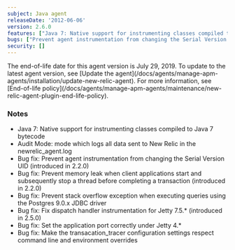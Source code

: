 ```yaml
---
subject: Java agent
releaseDate: '2012-06-06'
version: 2.6.0
features: ["Java 7: Native support for instrumenting classes compiled to Java 7 bytecode", "Audit Mode: mode which logs all data sent to New Relic in the newrelic_agent.log"]
bugs: ["Prevent agent instrumentation from changing the Serial Version UID", "Prevent memory leak when client applications start and subsequently stop a thread before completing a transaction", "Prevent stack overflow exception when executing queries using the Postgres 9.0.x JDBC driver", "Fix dispatch handler instrumentation for <DNT>Jetty<DNT> 7.5.x", "Set the application port correctly under <DNT>Jetty<DNT> 4.x", "Make the transacation_tracer configuration settings respect command line and environment overrides"]
security: []
---
```


<Callout variant="important">
  The end-of-life date for this agent version is July 29, 2019. To update to the latest agent version, see [Update the agent](/docs/agents/manage-apm-agents/installation/update-new-relic-agent). For more information, see [End-of-life policy](/docs/agents/manage-apm-agents/maintenance/new-relic-agent-plugin-end-life-policy).
</Callout>

### Notes

* Java 7: Native support for instrumenting classes compiled to Java 7 bytecode
* Audit Mode: mode which logs all data sent to New Relic in the newrelic_agent.log
* Bug fix: Prevent agent instrumentation from changing the Serial Version UID (introduced in 2.2.0)
* Bug fix: Prevent memory leak when client applications start and subsequently stop a thread before completing a transaction (introduced in 2.2.0)
* Bug fix: Prevent stack overflow exception when executing queries using the Postgres 9.0.x JDBC driver
* Bug fix: Fix dispatch handler instrumentation for <DNT>Jetty<DNT> 7.5.\* (introduced in 2.5.0)
* Bug fix: Set the application port correctly under <DNT>Jetty<DNT> 4.\*
* Bug fix: Make the transacation_tracer configuration settings respect command line and environment overrides
